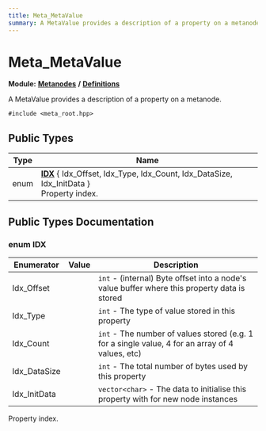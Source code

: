 ```yaml
---
title: Meta_MetaValue
summary: A MetaValue provides a description of a property on a metanode. 
---
```


# Meta_MetaValue

**Module:** **[Metanodes](../../modules/metanodes/index.mdx)** **/** **[Definitions](../../modules/metanodes/definitions.mdx)**

A MetaValue provides a description of a property on a metanode. 

`#include <meta_root.hpp>`

## Public Types

| Type           | Name           |
| -------------- | -------------- |
| enum| **[IDX](#enum-idx)** \{ Idx_Offset, Idx_Type, Idx_Count, Idx_DataSize, Idx_InitData \}<br />Property index.  |

## Public Types Documentation

### enum IDX

| Enumerator | Value | Description |
| ---------- | ----- | ----------- |
| Idx_Offset | | `int` - (internal) Byte offset into a node's value buffer where this property data is stored   |
| Idx_Type | | `int` - The type of value stored in this property   |
| Idx_Count | | `int` - The number of values stored (e.g. 1 for a single value, 4 for an array of 4 values, etc)   |
| Idx_DataSize | | `int` - The total number of bytes used by this property   |
| Idx_InitData | | `vector<char>` - The data to initialise this property with for new node instances   |

Property index. 
